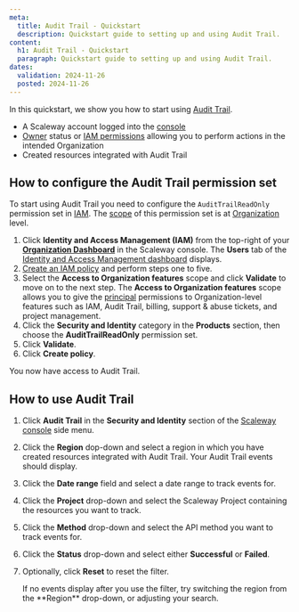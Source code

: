 ```yaml
---
meta:
  title: Audit Trail - Quickstart
  description: Quickstart guide to setting up and using Audit Trail.
content:
  h1: Audit Trail - Quickstart
  paragraph: Quickstart guide to setting up and using Audit Trail.
dates:
  validation: 2024-11-26
  posted: 2024-11-26
---
```


In this quickstart, we show you how to start using [Audit Trail](/identity-and-access-management/audit-trail/concepts/#audit-trail).

<Macro id="requirements" />

- A Scaleway account logged into the [console](https://console.scaleway.com)
- [Owner](/identity-and-access-management/iam/concepts/#owner) status or [IAM permissions](/identity-and-access-management/iam/concepts/#permission) allowing you to perform actions in the intended Organization
- Created resources integrated with Audit Trail

## How to configure the Audit Trail permission set

To start using Audit Trail you need to configure the `AuditTrailReadOnly` permission set in [IAM](/identity-and-access-management/iam/concepts/#iam). The [scope](/identity-and-access-management/iam/concepts/#scope) of this permission set is at [Organization](/identity-and-access-management/iam/concepts/#organization) level.

1. Click **Identity and Access Management (IAM)** from the top-right of your [**Organization Dashboard**](https://console.scaleway.com/organization) in the Scaleway console. The **Users** tab of the [Identity and Access Management dashboard](https://console.scaleway.com/iam/users) displays.
2. [Create an IAM policy](/identity-and-access-management/iam/how-to/create-policy/) and perform steps one to five.
3. Select the **Access to Organization features** scope and click **Validate** to move on to the next step.
    <Message type="important">
     The **Access to Organization features** scope allows you to give the [principal](/identity-and-access-management/iam/concepts/#principal) permissions to Organization-level features such as IAM, Audit Trail, billing, support & abuse tickets, and project management.
    </Message>
4. Click the **Security and Identity** category in the **Products** section, then choose the **AuditTrailReadOnly** permission set.
5. Click **Validate**.
6. Click **Create policy**.

You now have access to Audit Trail.

## How to use Audit Trail

1. Click **Audit Trail** in the **Security and Identity** section of the [Scaleway console](https://console.scaleway.com/) side menu.
2. Click the **Region** dop-down and select a region in which you have created resources integrated with Audit Trail. Your Audit Trail events should display.
3. Click the **Date range** field and select a date range to track events for.
4. Click the **Project** drop-down and select the Scaleway Project containing the resources you want to track.
5. Click the **Method** drop-down and select the API method you want to track events for.
6. Click the **Status** drop-down and select either **Successful** or **Failed**.
7. Optionally, click **Reset** to reset the filter.

    <Message type="tip">
     If no events display after you use the filter, try switching the region from the **Region** drop-down, or adjusting your search.
    </Message>



